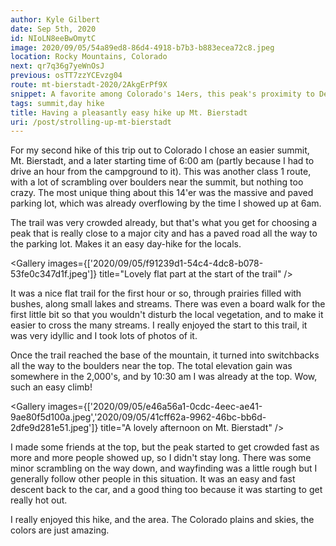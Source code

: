 ```yaml
---
author: Kyle Gilbert
date: Sep 5th, 2020
id: NIoLN8eeBwOmytC
image: 2020/09/05/54a89ed8-86d4-4918-b7b3-b883ecea72c8.jpeg
location: Rocky Mountains, Colorado
next: qr7q36g7yeWnOsJ
previous: osTT7zzYCEvzg04
route: mt-bierstadt-2020/2AkgErPf9X
snippet: A favorite among Colorado's 14ers, this peak's proximity to Denver makes it a go-to for hikers — and its relatively easy route invites plenty of eager climbers to take it on.
tags: summit,day hike
title: Having a pleasantly easy hike up Mt. Bierstadt
uri: /post/strolling-up-mt-bierstadt
---
```


<Stats />

<Route />

For my second hike of this trip out to Colorado I chose an easier summit, Mt.
Bierstadt, and a later starting time of 6:00 am (partly because I had to drive
an hour from the campground to it). This was another class 1 route, with a
lot of scrambling over boulders near the summit, but nothing too crazy. The most
unique thing about this 14'er was the massive and paved parking lot, which was
already overflowing by the time I showed up at 6am.

The trail was very crowded already, but that's what you get for choosing a peak
that is really close to a major city and has a paved road all the way to the
parking lot. Makes it an easy day-hike for the locals.

<Gallery images={['2020/09/05/f91239d1-54c4-4dc8-b078-53fe0c347d1f.jpeg']} title="Lovely flat part at the start of the trail" />

It was a nice flat trail for the first hour or so, through prairies filled
with bushes, along small lakes and streams. There was even a board walk for
the first little bit so that you wouldn't disturb the local vegetation, and
to make it easier to cross the many streams. I really enjoyed the start to this
trail, it was very idyllic and I took lots of photos of it.

Once the trail reached the base of the mountain, it turned into switchbacks all
the way to the boulders near the top. The total elevation gain was somewhere in
the 2,000's, and by 10:30 am I was already at the top. Wow, such an easy climb!

<Gallery images={['2020/09/05/e46a56a1-0cdc-4eec-ae41-9ae80f5d100a.jpeg','2020/09/05/41cff62a-9962-46bc-bb6d-2dfe9d281e51.jpeg']} title="A lovely afternoon on Mt. Bierstadt" />

I made some friends at the top, but the peak started to get crowded fast as more
and more people showed up, so I didn't stay long. There was some minor scrambling
on the way down, and wayfinding was a little rough but I generally follow other
people in this situation. It was an easy and fast descent back to the car, and
a good thing too because it was starting to get really hot out.

I really enjoyed this hike, and the area. The Colorado plains and skies, the colors
are just amazing.

